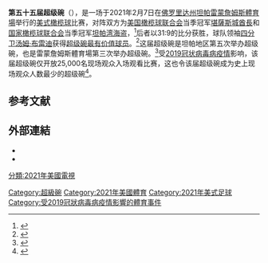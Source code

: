 {{Expand language|1=en|time=2021-02-07T06:51:25+00:00}}
{{NoteTA
|G1=USState
|G2=NFL
}}
{{Infobox Super Bowl
<!--Please do not add anything else to this Infobox table until it has been officially announced by the National Football League. Thank you.-->
| type = sb
| sb_name = 第五十五届
| name          = 第五十五屆
| image         = 
| caption       = 
| visitor       = [[堪薩斯城酋長|堪薩斯城酋長]]
| visitor_abbr  = KC
| visitor_conf  = [[国家橄榄球联合会|NFC]]
| home          = [[坦帕湾海盗|坦帕湾海盗]]
| home_abbr     = TB
| home_conf     = [[美国橄榄球联合会|AFC]]
| visitor_qtr1  = 3
| visitor_qtr2  = 3
| visitor_qtr3  = 3
| visitor_qtr4  = 0
| home_qtr1     = 7
| home_qtr2     = 14
| home_qtr3     = 10
| home_qtr4     = 0
| date          = 2021年2月7日
| stadium       = [[雷蒙詹姆斯體育場|雷蒙詹姆斯體育場]]
| city          = [[美国|美国]][[佛罗里达州|佛罗里达州]][[坦帕|坦帕]]
| attendance    = 25,000
| odds          = 
| MVP           = [[汤姆·布雷迪|汤姆·布雷迪]]
| anthem        = Eric Church<br/>Jazmine Sullivan<ref name="anthem">{{cite press release|title=Eric Church, Jazmine Sullivan to sing national anthem at Super Bowl LV; H.E.R. to sing America the Beautiful|url=https://www.nfl.com/news/eric-church-jazmine-sullivan-to-sing-national-anthem-at-super-bowl-lv-h-e-r-to-s|publisher=NFL Enterprises, LLC|website=NFL.com|date=2021-01-19|access-date=2021-01-23}}</ref>
| coin_toss     = 
| referee       = 
| HOFers        = 
| halftime      = [[威肯|威肯]]<ref name="TheWeekndNFL">{{cite press release|title=The Weeknd to headline Pepsi Super Bowl LV Halftime Show at Raymond James Stadium|url=https://www.nfl.com/news/the-weeknd-to-headline-pepsi-super-bowl-lv-halftime-show-at-raymond-james-stadiu|publisher=NFL Enterprises, LLC|website=NFL.com|date=2020-11-12|access-date=2020-11-13}}</ref>
| network       = [[CBS_(電視網)|CBS]]、[[ESPN|ESPN]]
| announcers    =
| rating        = 
| share         = 
| commercial    = 
| radio         = {{Link-en|NFL on Westwood One Sports|NFL on Westwood One Sports}}
| radioannouncers =
| last          = 第五十四屆
| next          = 第五十六屆
}}
'''第五十五届超级碗'''（{{lang-en|Super Bowl LV}}），是一场于2021年2月7日在[[佛罗里达州|佛罗里达州]][[坦帕|坦帕]][[雷蒙詹姆斯體育場|雷蒙詹姆斯體育場]]举行的[[美式橄榄球|美式橄榄球]]比赛，对阵双方为[[美国橄榄球联合会|美国橄榄球联合会]]当季冠军[[堪薩斯城酋長|堪薩斯城酋長]]和[[国家橄榄球联合会|国家橄榄球联合会]]当季冠军[[坦帕湾海盗|坦帕湾海盗]]，<ref name="LA-COVID-19">{{cite news|title=NFL is ready to call an audible or two if coronavirus forces schedule changes|url=https://www.latimes.com/sports/story/2020-05-07/nfl-2020-schedule-release-goodell-changes-coronavirus|first=Sam|last=Fraser|work=Los Angeles Times|date=2020-05-07}}</ref>后者以31:9的比分获胜，球队领袖[[四分卫|四分卫]][[汤姆·布雷迪|汤姆·布雷迪]]获得[[超级碗最有价值球员|超级碗最有价值球员]]。<ref>{{Cite news | url = https://www.cnn.com/2021/02/07/us/chiefs-vs-buccaneers-super-bowl-lv/index.html | title = 
Tom Brady wins his 7th Super Bowl in his first year with the Buccaneers at age 43 | work = CNN | date = 2021-02-07 | accessdate = 2021-02-07}}</ref>这届超级碗是坦帕地区第五次举办超级碗，也是雷蒙詹姆斯體育場第三次举办超级碗。<ref>{{cite web|url=https://www.sbnation.com/nfl/2018/2/4/16897244/2019-super-bowl-53-liii-location-date|title=2019 Super Bowl LIII Location and Date|access-date=2018-02-04}}</ref>受[[2019冠状病毒病疫情|2019冠状病毒病疫情]]影响，该届超级碗仅开放25,000名现场观众入场观看比赛，这也令该届超级碗成为史上现场观众人数最少的超级碗<ref name="official attendance expected">{{cite news|last=Patra|first=Kevin|title=Official attendance expected for Super Bowl LV: 25,000 fans, 30,000 cutouts|url=https://www.nfl.com/news/official-attendance-expected-for-super-bowl-lv-25-000-fans-30-000-cutouts|publisher=NFL Enterprises, LLC|website=NFL.com|date=2021-02-02|access-date=2021-02-03}}</ref>。

== 参考文献 ==
{{Reflist}}


==外部連結==
*{{URL|https://www.nfl.com/super-bowl|Official website}}
*{{URL|https://www.tampabaylv.com|Official host committee website}}

{{Super Bowl}}

[[Category:超級碗|Category:超級碗]]
[[Category:2021年美國體育|Category:2021年美國體育]]
[[Category:2021年美式足球|Category:2021年美式足球]]
[[Category:受2019冠狀病毒病疫情影響的體育事件|Category:受2019冠狀病毒病疫情影響的體育事件]]
[[分類:2021年美國電視|分類:2021年美國電視]]